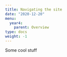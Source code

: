```yaml
---
title: Navigating the site
date: "2020-12-20"
menu:
  year4:
    parent: Overview
type: docs
weight: -1
---
```


Some cool stuff